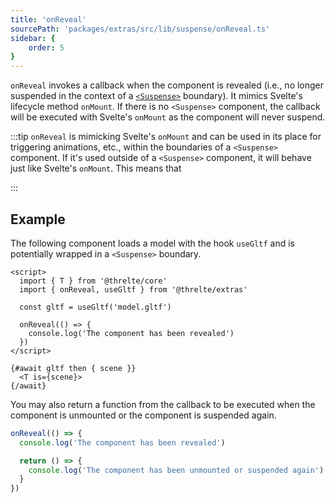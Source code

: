 ```yaml
---
title: 'onReveal'
sourcePath: 'packages/extras/src/lib/suspense/onReveal.ts'
sidebar: {
	order: 5
}
---
```


`onReveal` invokes a callback when the component is revealed (i.e., no
longer suspended in the context of a
[`<Suspense>`](/reference/extras/loading/suspense) boundary). It mimics Svelte's
lifecycle method `onMount`. If there is no `<Suspense>` component, the callback
will be executed with Svelte's `onMount` as the component will never suspend.

:::tip
`onReveal` is mimicking Svelte's `onMount` and can be used in
its place for triggering animations, etc., within the boundaries of a
`<Suspense>` component. If it's used outside of a `<Suspense>` component, it
will behave just like Svelte's `onMount`.
This means that

:::

## Example

The following component loads a model with the hook `useGltf` and is potentially
wrapped in a `<Suspense>` boundary.

```svelte
<script>
  import { T } from '@threlte/core'
  import { onReveal, useGltf } from '@threlte/extras'

  const gltf = useGltf('model.gltf')

  onReveal(() => {
    console.log('The component has been revealed')
  })
</script>

{#await gltf then { scene }}
  <T is={scene}>
{/await}
```

You may also return a function from the callback to be executed when the
component is unmounted or the component is suspended again.

```ts
onReveal(() => {
  console.log('The component has been revealed')

  return () => {
    console.log('The component has been unmounted or suspended again')
  }
})
```
